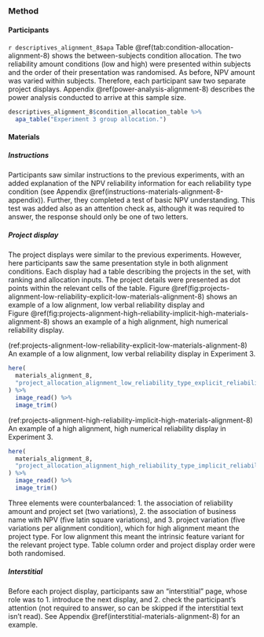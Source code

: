 ### Method

#### Participants

`r descriptives_alignment_8$apa` Table \@ref(tab:condition-allocation-alignment-8)
shows the between-subjects condition allocation. The two reliability amount
conditions (low and high) were presented within subjects and the order of their
presentation was randomised. As before, NPV amount was varied within subjects.
Therefore, each participant saw two separate project displays.
Appendix \@ref(power-analysis-alignment-8) describes the power analysis
conducted to arrive at this sample size.

```r
descriptives_alignment_8$condition_allocation_table %>%
  apa_table("Experiment 3 group allocation.")
```

#### Materials

##### Instructions

Participants saw similar instructions to the previous experiments, with an added
explanation of the NPV reliability information for each reliability type
condition (see Appendix \@ref(instructions-materials-alignment-8-appendix)). Further, they
completed a test of basic NPV understanding. This test was added also as an
attention check as, although it was required to answer, the response should only
be one of two letters.

##### Project display

The project displays were similar to the previous experiments. However, here
participants saw the same presentation style in both alignment conditions. Each
display had a table describing the projects in the set, with ranking and
allocation inputs. The project details were presented as dot points within the
relevant cells of the table.
Figure \@ref(fig:projects-alignment-low-reliability-explicit-low-materials-alignment-8)
shows an example of a low alignment, low verbal reliability display and
Figure \@ref(fig:projects-alignment-high-reliability-implicit-high-materials-alignment-8)
shows an example of a high alignment, high numerical reliability display.

(ref:projects-alignment-low-reliability-explicit-low-materials-alignment-8) An example of a low alignment, low verbal reliability display in Experiment 3.

```r
here(
  materials_alignment_8,
  "project_allocation_alignment_low_reliability_type_explicit_reliability_amount_low_variation_1.png"
) %>%
  image_read() %>%
  image_trim()
```

(ref:projects-alignment-high-reliability-implicit-high-materials-alignment-8) An example of a high alignment, high numerical reliability display in Experiment 3.

```r
here(
  materials_alignment_8,
  "project_allocation_alignment_high_reliability_type_implicit_reliability_amount_high_variation_1.png"
) %>%
  image_read() %>%
  image_trim()
```

Three elements were counterbalanced: 1. the association of reliability amount
and project set (two variations), 2. the association of business name with NPV
(five latin square variations), and 3. project variation (five variations per
alignment condition), which for high alignment meant the project type. For low
alignment this meant the intrinsic feature variant for the relevant project
type. Table column order and project display order were both randomised.

##### Interstitial

Before each project display, participants saw an "interstitial" page, whose role
was to 1. introduce the next display, and 2. check the participant's attention
(not required to answer, so can be skipped if the interstitial text isn't read).
See Appendix \@ref(interstitial-materials-alignment-8) for an example.

